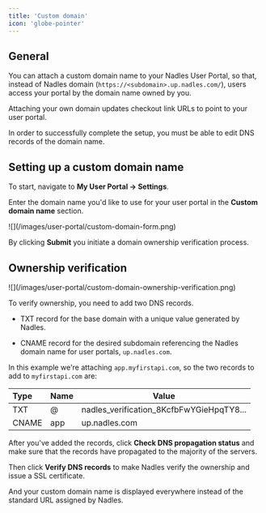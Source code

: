 ```yaml
---
title: 'Custom domain'
icon: 'globe-pointer'
---
```


## General

You can attach a custom domain name to your Nadles User Portal, so that, instead of Nadles domain (`https://<subdomain>.up.nadles.com/`), users access your portal by the domain name owned by you.

<Note>
Attaching your own domain updates checkout link URLs to point to your user portal.
</Note>

In order to successfully complete the setup, you must be able to edit DNS records of the domain name.

## Setting up a custom domain name

To start, navigate to **My User Portal → Settings**.

Enter the domain name you'd like to use for your user portal in the **Custom domain name** section.

<Frame>
![](/images/user-portal/custom-domain-form.png)
</Frame>

By clicking **Submit** you initiate a domain ownership verification process.

## Ownership verification

<Frame>
![](/images/user-portal/custom-domain-ownership-verification.png)
</Frame>

To verify ownership, you need to add two DNS records.

* TXT record for the base domain with a unique value generated by Nadles.

* CNAME record for the desired subdomain referencing the Nadles domain name for user portals, `up.nadles.com`.

In this example we're attaching `app.myfirstapi.com`, so the two records to add to `myfirstapi.com` are:

| Type  | Name | Value                                      |
| :---- | ---- | ------------------------------------------ |
| TXT   | @    | nadles\_verification\_8KcfbFwYGieHpqTY8... |
| CNAME | app  | up.nadles.com                               |

After you've added the records, click **Check DNS propagation status** and make sure that the records have propagated to the majority of the servers.

Then click **Verify DNS records** to make Nadles verify the ownership and issue a SSL certificate.

And your custom domain name is displayed everywhere instead of the standard URL assigned by Nadles.
